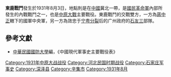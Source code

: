 {{Infobox Military Conflict|
campaign=|
image=|
caption=|
conflict=東鹿戰鬥|
date=1931年8月3日|
place=[[中國|中國]]冀北|
result=石友三部隊失敗，四萬人被俘，孫光前被槍決，米文和遭俘|
combatant1=國民革命軍中央軍南路軍、[[顧祝同|顧祝同]]師|
combatant2=石友三| 
commander1=[[劉峙|劉峙]]、顧祝同、[[陳繼承|陳繼承]] |
commander2=[[石友三|石友三]]、[[孫光前|孫光前]]、[[米文和|米文和]]|
strength1=|
strength2=|
casualties1=|
casualties2=|
}}
'''東鹿戰鬥'''發生於1931年8月3日，地點則是在[[中國|中國]]冀北一帶，是[[國民革命軍|國民革命軍]]內部所發生的內戰戰鬥之一，也是[[中原大戰|中原大戰]]主要戰役。東鹿戰鬥的交戰雙方，一方為[[蔣中正|蔣中正]]轄下的國軍中央軍，另一方為效忠于[[宁粤分裂|宁粤分裂]]后的广州政府的[[石友三|石友三]]部隊。

==參考文獻==
*[[中華民國|中華民國]][[國防大學_(臺灣)|國防大學]]編，《中國現代軍事史主要戰役表》

{{中原大戰}}

[[Category:1931年中原大战战役|Category:1931年中原大战战役]]
[[Category:河北民国时期战役|Category:河北民国时期战役]]
[[Category:石家庄军事史|Category:石家庄军事史]]
[[Category:深泽县|Category:深泽县]]
[[Category:辛集市|Category:辛集市]]
[[Category:1931年8月|Category:1931年8月]]